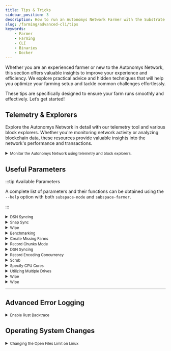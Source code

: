 ```yaml
---
title: Tips & Tricks
sidebar_position: 3
description: How to run an Autonomys Network Farmer with the Substrate CLI
slug: /farming/advanced-cli/tips
keywords:
    - Farmer
    - Farming
    - CLI
    - Binaries
    - Docker
---
```



Whether you are an experienced farmer or new to the Autonomys Network, this section offers valuable insights to improve your experience and efficiency. We explore practical advice and hidden techniques that will help you optimize your farming setup and tackle common challenges effortlessly.

These tips are specifically designed to ensure your farm runs smoothly and effectively. Let’s get started!

## Telemetry & Explorers

Explore the Autonomys Network in detail with our telemetry tool and various block explorers. Whether you're monitoring network activity or analyzing blockchain data, these resources provide valuable insights into the network's performance and transactions.

<details>
<summary><small>Monitor the Autonomys Network using telemetry and block explorers.</small></summary>

<div style={{ display: 'flex', alignItems: 'center', gap: '1rem', marginBottom: '1rem' }}>
    <div style={{ flexBasis: '25%', flexShrink: 0, display: 'flex', justifyContent: 'center' }}>
        <Button label="Telemetry Server" link="https://telemetry.subspace.network"/>
    </div>
    <p style={{ flexBasis: '75%', margin: '0' }}>
        Get real-time insights into network activity and performance metrics. Ideal for monitoring the overall health and status of the Autonomys Network.
    </p>
</div>

---

<div style={{ display: 'flex', alignItems: 'center', gap: '1rem', marginBottom: '1rem' }}>
    <div style={{ flexBasis: '25%', flexShrink: 0, display: 'flex', justifyContent: 'center' }}>
        <Button label="✨ Astral Block Explorer" link="https://astral.autonomys.xyz"/>
    </div>
    <p style={{ flexBasis: '75%', margin: '0' }}>
        Our primary tool for viewing blocks, transactions, and network activity on the Autonomys Network. This explorer offers an intuitive interface and detailed information.
    </p>
</div>

<div style={{ display: 'flex', alignItems: 'center', gap: '1rem', marginBottom: '1rem' }}>
    <div style={{ flexBasis: '25%', flexShrink: 0, display: 'flex', justifyContent: 'center' }}>
        <Button label="Subscan Block Explorer" link="https://subspace.subscan.io" variant="secondary"/>
    </div>
    <p style={{ flexBasis: '75%', margin: '0' }}>
        An alternative block explorer providing detailed views of blocks, transactions, and network events. Subscan is known for its user-friendly interface and additional data analytics features.
    </p>
</div>

<div style={{ display: 'flex', alignItems: 'center', gap: '1rem' }}>
    <div style={{ flexBasis: '25%', flexShrink: 0, display: 'flex', justifyContent: 'center' }}>
        <Button label="polkadot{.js}" link="https://polkadot.js.org/apps/?rpc=wss%3A%2F%2Frpc-0.gemini-3h.subspace.network%2Fws#/explorer" variant="secondary"/>
    </div>
    <p style={{ flexBasis: '75%', margin: '0' }}>
        For users familiar with the Polkadot ecosystem, this explorer offers a seamless experience for exploring the Autonomys Network using the Polkadot.js interface.
    </p>
</div>

</details>

## Useful Parameters

:::tip Available Parameters

A complete list of parameters and their functions can be obtained using the `--help` option with both `subspace-node` and `subspace-farmer`.

:::

<Tabs queryString="component">


<TabItem value="node" label="Node" default>

<details>
<summary><small>DSN Syncing</small></summary>

:::caution[Adjusting DSN Sync Parameters]

It may be tempting to modify certain parameters that appear to be related to DSN syncing, but caution is advised. Some options may not improve syncing performance and should be left at their default settings.

:::

:::tip[Understanding the DSN]

The DSN can be a complex topic. To gain a better understanding of our Decentralized Storage Network, please refer to this [guide](https://academy.autonomys.xyz/subspace-protocol/network-architecture/distributed-storage-network) from our Academy.

:::

The default parameters are configured with common consumer modem and router capabilities in mind. Adjusting certain parameters can enhance DSN sync performance by increasing parallelism. However, if you choose to significantly increase these values, ensure that your modem or router can handle the additional traffic.

```bash
--dsn-out-connections <value>
--dsn-pending-out-connections <value>
```

</details>

<details>
<summary><small>Snap Sync</small></summary>

A full sync is required for situations where you need an archival node, such as running an operator or when running an RPC node for public use or indexing. Archival nodes store the entire blockchain, unlike pruned nodes that only store recent data. To perform a full sync and disable Snap Sync, use the following command:

```bash
--sync full
```

</details>

<details>
<summary><small>Wipe</small></summary>

If you switch to a new network, you will need to wipe your existing data to be compatible with the new network.

To wipe your node, use the following command, replacing `subspace-node` with the name of the node file you downloaded from [releases](https://github.com/autonomys/subspace/releases):

```bash
./subspace-node wipe /path/to/node
```

</details>

</TabItem>


<TabItem value="farmer" label="Farmer" default>

<details>
<summary><small>Benchmarking</small></summary>

Benchmarking helps you test the plotting speed of your farmer. To perform a benchmark audit, use the following command:

```bash
./subspace-farmer benchmark audit /path/to/plot
```

Replace `/path/to/plot` with the actual path to your plot. This command will provide metrics and insights regarding your plotting performance.

To interpret the results, assess throughput to determine the maximum auditable size across any number of disks, as both CPU and disk performance influence this metric.

<p><small>***To read more about prove audit benchmarking, refer to this [forum post](https://forum.autonomys.xyz/t/2149).***</small></p>

There is also a second command available to determine how much time your farmer has after auditing to provide proof:

```bash
./subspace-farmer benchmark prove /path/to/plot
```

Each farmer has approximately four seconds to audit and prove, so depending on the speed of auditing, the remaining time will be allocated for proving. Note that proving performance does not depend on plot size.

If there isn’t enough time for the proving step, the farmer logs a message like this:

```
Proving for solution skipped due to farming time limit slot=<slot> sector_index=<index>
```

<p><small>***To read more about prove benchmarking, refer to this [forum post](https://forum.autonomys.xyz/t/2150).***</small></p>

</details>

<details>
<summary><small>Create Missing Farms</small></summary>

A farmer can choose whether the system should automatically create missing farms at startup. If you specify a path to a plot that doesn't exist, the system will generate a new one. However, this may lead to issues if a drive fails to mount correctly. By default, this option is enabled, but you can disable it using the following flag:

```bash
--create false
```

Setting this option to false after your plots are initially created helps prevent accidental file writes to an incorrect drive.

</details>

<details>
<summary><small>Record Chunks Mode</small></summary>

Upon startup, each farm benchmarks the performance of every plot to identify the most efficient proving method, yielding either `ConcurrentChunks` or `WholeSector` results. If you already know the optimal method for your setup, you can specify it as an argument for each farm to save time during benchmarking.

For example, you can set `record-chunks-mode` after defining the path and size, assigning the desired value:

```bash
path=/mnt/plots/drive1,size=4TB,record-chunks-mode=ConcurrentChunks
```

If you do not provide this parameter, the system will benchmark each disk at startup to determine the most efficient method.

</details>

<details>
<summary><small>DSN Syncing</small></summary>

:::caution[Adjusting DSN Sync Parameters]

It may be tempting to modify certain parameters that appear to be related to DSN syncing, but caution is advised. Some options may not improve syncing performance and should be left at their default settings.

:::

:::tip[Understanding the DSN]

The DSN can be a complex topic. To gain a better understanding of our Decentralized Storage Network, please refer to this [guide](https://academy.autonomys.xyz/subspace-protocol/network-architecture/distributed-storage-network) from our Academy.

:::

The default parameters are configured with common consumer modem and router capabilities in mind. Adjusting certain parameters can enhance DSN sync performance by increasing parallelism. However, if you choose to significantly increase these values, ensure that your modem or router can handle the additional traffic.

Increasing the values of the farmer parameters may enhance plotting speed by accelerating piece cache download speeds.

```bash
--out-connections <value>
--pending-out-connections <value>
```

</details>

<details>
<summary><small>Record Encoding Concurrency</small></summary>

Plotting performance has been improved with increased internal concurrency. During plotting, table generation involves both parallel and sequential phases. By generating multiple tables at once, we overlap sequential tasks with parallel ones, improving CPU utilization. Although generating tables for all records demands significant RAM, processing fewer records at a time helps balance CPU and RAM usage.

The `--cpu-record-encoding-concurrency` option allows you to fine-tune this balance. By default, it allocates one record for every two cores, up to eight in parallel. If RAM usage becomes too high or you prefer the previous method, you can adjust this setting.

Example usage:

```bash
--cpu-record-encoding-concurrency 4
```

You can experiment to optimize performance based on your system's CPU and RAM.

</details>

<details>
<summary><small>Scrub</small></summary>

In certain situations, when the farmer terminates unexpectedly or encounters an error, it may fail to restart correctly. The scrub command helps resolve these issues by cleaning or resetting the specified plot.

```bash
./subspace-farmer scrub /path/to/plot
```

Ensure you replace `/path/to/plot` with the actual path to your plot. Use this command with caution, as it modifies the plot state to recover from errors.

</details>

<details>
<summary><small>Specify CPU Cores</small></summary>

This option allows you to override any custom logic that subspace-farmer uses for CPU core allocation. You can specify the plotting CPU cores by adding `--cpu-plotting-cores`, followed by the desired core parameters. Cores should be listed as comma-separated values, using whitespace to separate different thread pools or encoding instances. 

For example, the command:

```bash
--cpu-plotting-cores 0,1 2,3
```

will result in two sectors being encoded simultaneously, with each sector using a pair of CPU cores.

You can similarly customize the replotting CPU cores with the `--cpu-replotting-cores` option, using arguments that follow the same format as `--cpu-plotting-cores`.

It is important to note that if you set `--cpu-plotting-cores`, you must configure `--cpu-replotting-cores` with the same number of CPU core groups. If you omit the `--cpu-replotting-cores` setting, the node will default to using the same thread pool as for plotting.

</details>

<details>
<summary><small>Utilizing Multiple Drives</small></summary>

You can farm to multiple drives with a single instance of the farmer. This allows for greater storage capacity and increased rewards.

This example specifies the paths and sizes of multiple plots across different drives:

```bash
./subspace-farmer farm --reward-address <wallet address> \
    path=/mnt/plots/drive1,size=900GiB \
    path=/mnt/plots/drive2,size=8T \
    path=/mnt/plots/drive3,size=8T
```

</details>

<details>
<summary><small>Wipe</small></summary>

If you switch to a new network, you will need to wipe your existing data to be compatible with the new network.

To wipe your farm, use the following command, replacing `subspace-farmer` with the name of the farmer file you downloaded from [releases](https://github.com/autonomys/subspace/releases):

```bash
./subspace-farmer wipe /path/to/farm
```

</details>

</TabItem>


<TabItem value="docker" label="Docker" default>

<details>
<summary><small>Wipe</small></summary>

If you switch to a new network, you will need to wipe your existing data to ensure compatibility with the new network.

In the case of a Docker setup, run the following command to stop and remove the containers, along with the associated volumes:

```bash
docker compose down -v
```

Make sure to manually delete any custom directories if you specified them.

</details>


</TabItem>

</Tabs>

---

## Advanced Error Logging

<details id="rust-backtrace">
<summary><small>Enable Rust Backtrace</small></summary>

When operating the Subspace Farmer and Node, you may come across an error message prompting you to enable a Rust backtrace for issue diagnosis:

```bash
Backtrace omitted. Run with RUST_BACKTRACE=1 environment variable to display it.
```

This message indicates that Rust, the programming language utilized by the Subspace Farmer and Node, has encountered a problem. By default, the backtrace is not shown. To activate the `RUST_BACKTRACE` environment variable and access detailed error information, use the following commands according to your operating system:

<Tabs groupId="OS">

<TabItem value="linux" label="🐧 Ubuntu" default>

To enable the Rust backtrace in the Ubuntu terminal, type the following command and then rerun the application:

```bash
export RUST_BACKTRACE=1
```


</TabItem>

<TabItem value="windows" label="🪟 Windows">

To enable the Rust backtrace in PowerShell, enter the following command and then rerun the application:

```powershell
$Env:RUST_BACKTRACE=1
```

</TabItem>

<TabItem value="macos" label="🍎 macOS">

To enable the Rust backtrace in the macOS terminal, type the following command and then rerun the application:

```bash
export RUST_BACKTRACE=1
```

</TabItem>

<TabItem value="systemd_service" label="🤖 Linux Service (SystemD)">

For services, use the following commands to enable the Rust backtrace:

1. Edit the service file for the node or farmer:

   ```bash
   sudo systemctl edit subspace-node
   ```

   or 

   ```bash
   sudo systemctl edit subspace-farmer
   ```

2. Add the `[Service]` section and include the line `Environment=RUST_BACKTRACE=1` between the warning comments.

3. Reload the systemd manager configuration:

   ```bash
   sudo systemctl daemon-reload
   ```

4. Restart the services:

   ```bash
   sudo systemctl restart subspace-{node,farmer}
   ```

</TabItem>

</Tabs>

Enabling `RUST_BACKTRACE` provides additional diagnostic information that can assist in resolving any errors encountered during operation. This information can be shared with the development or support team for further analysis.

</details>

## Operating System Changes


<details id="open-files-limit">
<summary><small>Changing the Open Files Limit on Linux</small></summary>

Adjusting the open files limit on Linux is sometimes necessary to optimize both system and application performance. Applications that manage file sharing or distribution, such as peer-to-peer systems, may need to open many connections to different peers simultaneously. Increasing the open files limit enables these applications to maintain more connections, thereby enhancing data transfer rates and overall system efficiency.

This adjustment can also help prevent the `Too Many Open Files` error.

To temporarily change the limit for open files, you can use the `ulimit` command. For example, to set the limit to 2048, you would run:

```bash
ulimit -n 2048
```

Keep in mind that this change will revert after logging out or rebooting.

For a permanent adjustment, you have two options:

1. Modify the kernel parameter `fs.file-max` using the `sysctl` command:

   ```bash
   sysctl -w fs.file-max=500000
   ```

2. Set limits for individual users by editing the `/etc/security/limits.conf` file. You can specify hard and soft limits for the number of open files. For instance:

   ```bash
   username soft nofile 10000
   username hard nofile 30000
   ```

By applying these changes, you can effectively manage the open files limit to optimize your system’s performance.

</details>